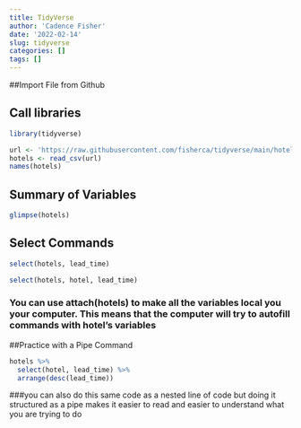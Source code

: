 ```yaml
---
title: TidyVerse
author: 'Cadence Fisher'
date: '2022-02-14'
slug: tidyverse
categories: []
tags: []
---
```


##Import File from Github

## Call libraries
```r
library(tidyverse)
```

```r
url <- 'https://raw.githubusercontent.com/fisherca/tidyverse/main/hotels.csv'
hotels <- read_csv(url)
names(hotels)
```

## Summary of Variables
```r
glimpse(hotels)
```
## Select Commands
```r
select(hotels, lead_time)
```
```r
select(hotels, hotel, lead_time)
```
### You can use attach(hotels) to make all the variables local you your computer. This means that the computer will try to autofill commands with hotel's variables
##Practice with a Pipe Command
```r
hotels %>%
  select(hotel, lead_time) %>%
  arrange(desc(lead_time))
```
###you can also do this same code as a nested line of code but doing it structured as a pipe makes it easier to read and easier to understand what you are trying to do
